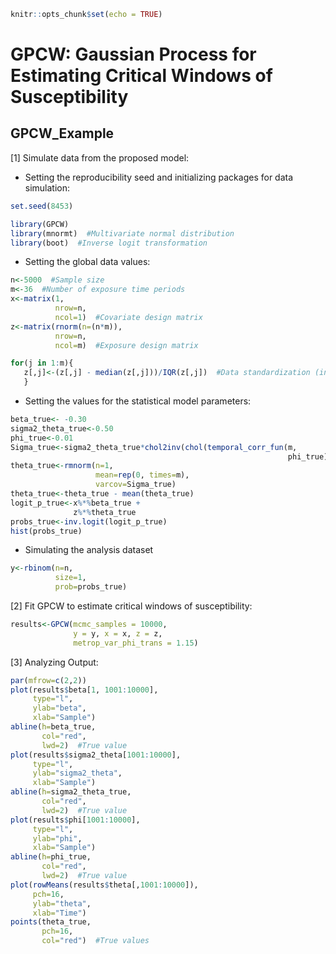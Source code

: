 ```r
knitr::opts_chunk$set(echo = TRUE)
```
# GPCW: Gaussian Process for Estimating Critical Windows of Susceptibility

## GPCW_Example

[1] Simulate data from the proposed model:

* Setting the reproducibility seed and initializing packages for data simulation: 
```r
set.seed(8453)

library(GPCW)  
library(mnormt)  #Multivariate normal distribution
library(boot)  #Inverse logit transformation
```

* Setting the global data values:
```r
n<-5000  #Sample size
m<-36  #Number of exposure time periods
x<-matrix(1, 
          nrow=n, 
          ncol=1)  #Covariate design matrix
z<-matrix(rnorm(n=(n*m)), 
          nrow=n, 
          ncol=m)  #Exposure design matrix

for(j in 1:m){
   z[,j]<-(z[,j] - median(z[,j]))/IQR(z[,j])  #Data standardization (interquartile range)
   }
```

* Setting the values for the statistical model parameters:
```r
beta_true<- -0.30
sigma2_theta_true<-0.50
phi_true<-0.01
Sigma_true<-sigma2_theta_true*chol2inv(chol(temporal_corr_fun(m, 
                                                              phi_true)[[1]]))
theta_true<-rmnorm(n=1, 
                   mean=rep(0, times=m), 
                   varcov=Sigma_true)
theta_true<-theta_true - mean(theta_true)
logit_p_true<-x%*%beta_true + 
              z%*%theta_true
probs_true<-inv.logit(logit_p_true)
hist(probs_true)
```

* Simulating the analysis dataset
```r
y<-rbinom(n=n, 
          size=1, 
          prob=probs_true)
```

[2] Fit GPCW to estimate critical windows of susceptibility:

```r
results<-GPCW(mcmc_samples = 10000,
              y = y, x = x, z = z,
              metrop_var_phi_trans = 1.15)
```

[3]  Analyzing Output:

```r
par(mfrow=c(2,2))
plot(results$beta[1, 1001:10000], 
     type="l",
     ylab="beta",
     xlab="Sample")
abline(h=beta_true,
       col="red",
       lwd=2)  #True value
plot(results$sigma2_theta[1001:10000],
     type="l",
     ylab="sigma2_theta",
     xlab="Sample")
abline(h=sigma2_theta_true,
       col="red",
       lwd=2)  #True value
plot(results$phi[1001:10000],
     type="l",
     ylab="phi",
     xlab="Sample")
abline(h=phi_true, 
       col="red",
       lwd=2)  #True value
plot(rowMeans(results$theta[,1001:10000]), 
     pch=16,
     ylab="theta",
     xlab="Time")
points(theta_true, 
       pch=16, 
       col="red")  #True values
```